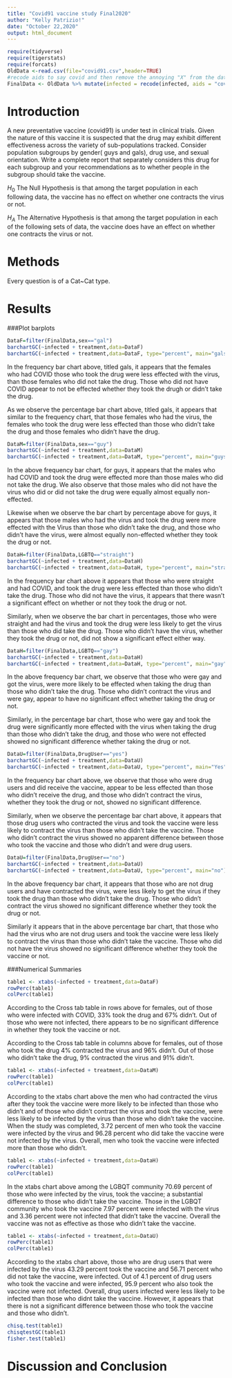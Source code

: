 ```yaml
---
title: "Covid91 vaccine study Final2020"
author: "Kelly Patrizio!"
date: "October 22,2020"
output: html_document
---
```


```r
require(tidyverse)
require(tigerstats)
require(forcats)
OldData <-read.csv(file="covid91.csv",header=TRUE)
#recode aids to say covid and then remove the annoying "X" from the dataframe
FinalData <- OldData %>% mutate(infected = recode(infected, aids = "covid", none = "OK" )) %>% select(-one_of("X"))
```

# Introduction

<!--In this section you explain what you are trying to show.  Where did the data come from?  What is the research or other question you are trying to answer?.  If you skimp in this section expect to be marked down in your grade. Paint a picture of the project a couple of paragraphs is expected!-->

A new  preventative vaccine (covid91) is under test in clinical trials. Given the nature of this vaccine it is suspected that the drug may exhibit different effectiveness across the variety of sub-populations tracked. Consider population subgroups by gender( guys and gals), drug use, and sexual orientation. Write a complete report that separately considers this drug for each subgroup and your recommendations as to whether people in the subgroup should take the vaccine.

$H_0$ The Null Hypothesis is that among the target population in each following data, the vaccine has no effect on whether one contracts the virus or not.

$H_A$ The Alternative Hypothesis is that among the target population in each of the following sets of data, the vaccine does have an effect on whether one contracts the virus or not.  

# Methods

<!--Decide on your methods:  use "variable analysis" or other appropriate descriptors.  Make sure to choose at least one graphical method and at least one numerical method. Discuss what data manipulations may be needed for example sub-setting or other binning procedures and what sort of graphical displays and inferential tools will be used!-->

Every question is of a Cat~Cat type.  

# Results

<!--Divide this section into two sub-sections:  One for your descriptive  results and one for your inferential results.!-->  

###Plot barplots


```r
DataF=filter(FinalData,sex=="gal")
barchartGC(~infected + treatment,data=DataF)
barchartGC(~infected + treatment,data=DataF, type="percent", main="gals")

```

In the frequency bar chart above, titled gals, it appears that the females who had COVID those who took the drug were less effected with the virus, than those females who did not take the drug.  Those who did not have COVID appear to not be effected whether they took the drugh or didn't take the drug. 

As we observe the percentage bar chart above, titled gals, it appears that similar to the frequency chart, that those females who had the virus, the females who took the drug were less effected than those who didn't take the drug and those females who didn't have the drug.

```r
DataM=filter(FinalData,sex=="guy")
barchartGC(~infected + treatment,data=DataM)
barchartGC(~infected + treatment,data=DataM, type="percent", main="guys")

```

In the above frequency bar chart, for guys, it appears that the males who had COVID and took the drug were effected more than those males who did not take the drug. We also observe that those males who did not have the virus who did or did not take the drug were equally almost equally non-effected.  

Likewise when we observe the bar chart by percentage above for guys, it appears that those males who had the virus and took the drug were more effected with the Virus than those who didn't take the drug, and those who didn't have the virus, were almost equally non-effected whether they took the drug or not. 


```r
DataH=filter(FinalData,LGBTQ=="straight")
barchartGC(~infected + treatment,data=DataH)
barchartGC(~infected + treatment,data=DataH, type="percent", main="straight")

```

In the frequency bar chart above it appears that those who were straight and had COVID, and took the drug were less effected than those who didn't take the drug.  Those who did not have the virus, it appears that there wasn't a significant effect on whether or not they took the drug or not. 

Similarly, when we observe the bar chart in percentages, those who were straight and had the virus and took the drug were less likely to get the virus than those who did take the drug.  Those who didn't have the virus, whether they took the drug or not, did not show a significant effect either way. 

```r
DataH=filter(FinalData,LGBTQ=="gay")
barchartGC(~infected + treatment,data=DataH)
barchartGC(~infected + treatment,data=DataH, type="percent", main="gay")

```

In the above frequency bar chart, we observe that those who were gay and got the virus, were more likely to be effected when taking the drug than those who didn't take the drug.  Those who didn't contract the virus and were gay, appear to have no significant effect whether taking the drug or not.

Similarly, in the percentage bar chart, those who were gay and took the drug were significantly more effected with the virus when taking the drug than those who didn't take the drug, and those who were not effected showed no significant difference whether taking the drug or not.  

```r
DataU=filter(FinalData,DrugUser=="yes")
barchartGC(~infected + treatment,data=DataU)
barchartGC(~infected + treatment,data=DataU, type="percent", main="Yes")

```

In the frequency bar chart above, we observe that those who were drug users and did receive the vaccine, appear to be less effected than those who didn't receive the drug, and those who didn't contract the virus, whether they took the drug or not, showed no significant difference.  

Similarly, when we observe the percentage bar chart above, it appears that those drug users who contracted the virus and took the vaccine were less likely to contract the virus than those who didn't take the vaccine.  Those who didn't contract the virus showed no apparent difference between those who took the vaccine and those who didn't and were drug users. 


```r
DataU=filter(FinalData,DrugUser=="no")
barchartGC(~infected + treatment,data=DataU)
barchartGC(~infected + treatment,data=DataU, type="percent", main="no")

```

In the above frequency bar chart, it appears that those who are not drug users and have contracted the virus, were less likely to get the virus if they took the drug than those who didn't take the drug.  Those who didn't contract the virus showed no significant difference whether they took the drug or not.  

Similarly it appears that in the above percentage bar chart, that those who had the virus who are not drug users and took the vaccine were less likely to contract the virus than those who didn't take the vaccine.  Those who did not have the virus showed no significant difference whether they took the vaccine or not.  

###Numerical Summaries


```r
table1 <- xtabs(~infected + treatment,data=DataF)
rowPerc(table1)
colPerc(table1)
```

According to the Cross tab table in rows above for females, out of those who were infected with COVID, 33% took the drug and 67% didn't.  Out of those who were not infected, there appears to be no significant difference in whether they took the vaccine or not. 

According to the Cross tab table in columns above for females, out of those who took the drug 4% contracted the virus and 96% didn't.  Out of those who didn't take the drug, 9% contracted the virus and 91% didn't.


```r
table1 <- xtabs(~infected + treatment,data=DataM)
rowPerc(table1)
colPerc(table1)
```

According to the xtabs chart above the men who had contracted the virus after they took the vaccine were more likely to be infected than those who didn't and of those who didn't contract the virus and took the vaccine, were less likely to be infected by the virus than those who didn't take the vaccine.  When the study was completed, 3.72 percent of men who took the vaccine were infected by the virus and 96.28 percent who did take the vaccine were not infected by the virus. Overall, men who took the vaccine were infected more than those who didn't.


```r
table1 <- xtabs(~infected + treatment,data=DataH)
rowPerc(table1)
colPerc(table1)
```

In the xtabs chart above among the LGBQT community 70.69 percent of those who were infected by the virus, took the vaccine; a substantial difference to those who didn't take the vaccine.
Those in the LGBQT community who took the vaccine 7.97 percent were infected with the virus and 3.36 percent were not infected that didn't take the vaccine.  Overall the vaccine was not as effective as those who didn't take the vaccine.    

```r
table1 <- xtabs(~infected + treatment,data=DataU)
rowPerc(table1)
colPerc(table1)
```

According to the xtabs chart above, those who are drug users that were infected by the virus 43.29 percent took the vaccine and 56.71 percent who did not take the vaccine, were infected. Out of 4.1 percent of drug users who took the vaccine and were infected, 95.9 percent who also took the vaccine were not infected. Overall, drug users infected were less likely to be infected than those who didnt take the vaccine.  However, it appears that there is not a significant difference between those who took the vaccine and those who didn't.  


```r
chisq.test(table1)
chisqtestGC(table1)
fisher.test(table1)
```



# Discussion and Conclusion

<!--Discussion and conclusion here.  If you found a relationship be sure to consider whether the relationship occurs because one of the variables causes the other, or whether they perhaps are related for some other reason.  Watch the chapter 6 videos from the George Town videos collection.!-->


